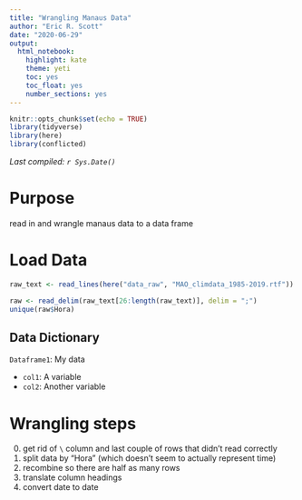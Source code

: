 ```yaml
---
title: "Wrangling Manaus Data"
author: "Eric R. Scott"
date: "2020-06-29"
output: 
  html_notebook: 
    highlight: kate
    theme: yeti
    toc: yes
    toc_float: yes
    number_sections: yes
---
```


```r
knitr::opts_chunk$set(echo = TRUE)
library(tidyverse)
library(here)
library(conflicted)
```

*Last compiled: `r Sys.Date()`*

# Purpose

read in and wrangle manaus data to a data frame

# Load Data

```r
raw_text <- read_lines(here("data_raw", "MAO_climdata_1985-2019.rtf"))

raw <- read_delim(raw_text[26:length(raw_text)], delim = ";")
unique(raw$Hora)
```

## Data Dictionary

`Dataframe1`: My data

- `col1`: A variable
- `col2`: Another variable

# Wrangling steps

0. get rid of `\` column and last couple of rows that didn't read correctly
1. split data by "Hora" (which doesn't seem to actually represent time)
2. recombine so there are half as many rows
3. translate column headings
3. convert date to date
